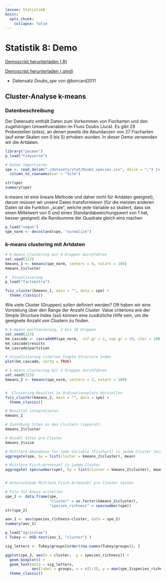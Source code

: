 ```yaml
---
lesson: Statistik6
knitr:
  opts_chunk: 
    collapse: false
---
```


# Statistik 8: Demo

[Demoscript herunterladen (.R)](../purl/Statistik8_Demo.R){.dld}

[Demoscript herunterladen (.qmd)](../purl/Statistik8_Demo.qmd){.dld}

-   Datensatz *Doubs_spe* von  @borcard2011



## Cluster-Analyse k-means

### Datenbeschreibung

Der Datensatz enthält Daten zum Vorkommen von Fischarten und den zugehörigen Umweltvariablen im Fluss Doubs (Jura). Es gibt 29 Probestellen (sites), an denen jeweils die Abundanzen von 27 Fischarten (auf einer Skalen von 0 bis 5) erhoben wurden. In dieser Demo verwenden wir die Artdaten.


```r
library("pacman")
p_load("tidyverse")

# Daten importieren
spe <- read_delim("./datasets/stat/Doubs_species.csv", delim = ";") |>
  column_to_rownames(var = "Site")

str(spe)
summary(spe)
```

k-means ist eine lineare Methode und daher nicht für Artdaten geeignet), darum müssen wir unsere Daten transformieren (für die meisten anderen Daten ist die Funktion „scale“, welche jede Variable so skaliert, dass sie einen Mittelwert von 0 und einen Standardabweichungswert von 1 hat, besser geeignet)
die Randsumme der Quadrate gleich eins machen

```r
p_load("vegan")
spe_norm <- decostand(spe, "normalize")
```

### k-means clustering mit Artdaten

```r
# k-means-clustering mit 4 Gruppen durchführen
set.seed(123)
kmeans_1 <- kmeans(spe_norm, centers = 4, nstart = 100)
kmeans_1$cluster

#  Visualisierung
p_load("factoextra")

fviz_cluster(kmeans_1, main = "", data = spe) +
  theme_classic()
```

Wie viele Cluster (Gruppen) sollen definiert werden? Oft haben wir eine Vorstelung über den 
Range der Anzahl Cluster. Value criterions wie der Simple Structure Index (ssi) können
eine zusätzliche Hilfe sein, um die geeignete Anzahl von Clustern zu finden.

```r
# k-means partionierung, 2 bis 10 Gruppen
set.seed(123)
km_cascade <- cascadeKM(spe_norm,  inf.gr = 2, sup.gr = 10, iter = 100, criterion = "ssi")
km_cascade$results
km_cascade$partition

# Visualisierung citerion Simple Structure Index
plot(km_cascade, sortg = TRUE)

# k-means-Clustering mit 3 Gruppen durchführen
set.seed(123)
kmeans_2 <- kmeans(spe_norm, centers = 3, nstart = 100)


#  Clustering-Resultat in Ordinationsplots darstellen
fviz_cluster(kmeans_2, main = "", data = spe) +
  theme_classic()

# Resultat intepretieren
kmeans_2

# Zuordnung Sites zu den Clustern (separat)
kmeans_2$cluster

# Anzahl Sites pro Cluster
kmeans_2$size

# Mittlere Abundance für jede Variable (Fischart) in jedem Cluster (mit untransformierten Daten)
aggregate(spe, by = list(cluster = kmeans_2$cluster), mean)

# Mittlere Fisch-Artenzahl in jedem Cluster
aggregate( specnumber(spe), by = list(cluster = kmeans_2$cluster), mean)


# Unterschiede Mittlere Fisch-Artenzahl pro Cluster testen

# File für Anova erstellen
spe_2 <- data.frame(spe, 
                    "cluster" = as.factor(kmeans_2$cluster), 
                    "species_richness" = specnumber(spe))
str(spe_2)

aov_1 <- aov(species_richness~cluster, data = spe_2)
summary(aov_1)

p_load("agricolae")
( Tukey <- HSD.test(aov_1, "cluster") )

sig_letters <- Tukey$groups[order(row.names(Tukey$groups)), ]

ggplot(spe_2, aes(x = cluster,  y = species_richness)) + 
  geom_boxplot() +
  geom_text(data = sig_letters, 
            aes(label = groups, x = c(1:3), y = max(spe_2$species_richness) * 1.2)) +
  theme_classic()
```
